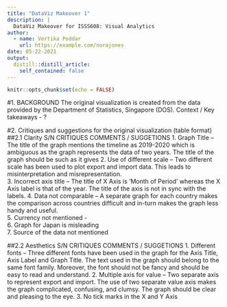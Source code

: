 ```yaml
---
title: "DataViz Makeover 1"
description: |
  DataViz Makeover for ISSS608: Visual Analytics
author:
  - name: Vertika Poddar
    url: https://example.com/norajones
date: 05-22-2021
output:
  distill::distill_article:
    self_contained: false
---
```



```r
knitr::opts_chunk$set(echo = FALSE)
```
#1.	BACKGROUND
The original visualization is created from the data provided by the Department of Statistics, Singapore (DOS).
Context / Key takeaways - ?

#2.	Critiques and suggestions for the original visualization (table format)
##2.1 Clarity
S/N	CRITIQUES	COMMENTS / SUGGETIONS
1.	Graph Title – The title of the graph mentions the timeline as 2019-2020 which is ambiguous as the graph represents the data of two years.	The title of the graph should be such as it gives 
2.	Use of different scale – Two different scale has been used to plot export and import data. This leads to misinterpretation and misrepresentation.	
3.	Incorrect axis title – The title of X Axis is ‘Month of Period’ whereas the X Axis label is that of the year. The title of the axis is not in sync with the labels.	
4.	Data not comparable – A separate graph for each country makes the comparison across countries difficult and in-turn makes the graph less handy and useful.	
5.	Currency not mentioned - 	
6.	Graph for Japan is misleading	
7.	Source of the data not mentioned	

##2.2 Aesthetics
S/N	CRITIQUES	COMMENTS / SUGGETIONS
1.	Different fonts – Three different fonts have been used in the graph for the Axis Title, Axis Label and Graph Title.	The text used in the graph should belong to the same font family. Moreover, the font should not be fancy and should be easy to read and understand.
2.	Multiple axis for value – Two separate axis to represent export and import.	The use of two separate value axis makes the graph complicated, confusing, and clumsy. The graph should be clear and pleasing to the eye.
3.	No tick marks in the X and Y Axis 	



